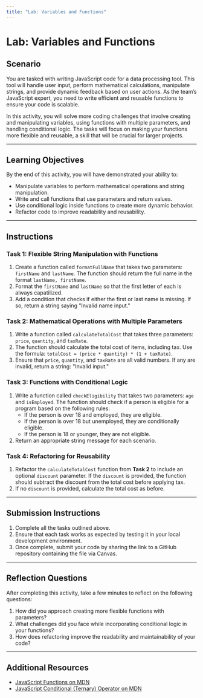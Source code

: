 ```yaml
---
title: "Lab: Variables and Functions"
---
```


# Lab: Variables and Functions

## Scenario

You are tasked with writing JavaScript code for a data processing tool. This tool will handle user input, perform mathematical calculations, manipulate strings, and provide dynamic feedback based on user actions. As the team’s JavaScript expert, you need to write efficient and reusable functions to ensure your code is scalable.

In this activity, you will solve more coding challenges that involve creating and manipulating variables, using functions with multiple parameters, and handling conditional logic. The tasks will focus on making your functions more flexible and reusable, a skill that will be crucial for larger projects.

---

## Learning Objectives

By the end of this activity, you will have demonstrated your ability to:

- Manipulate variables to perform mathematical operations and string manipulation.
- Write and call functions that use parameters and return values.
- Use conditional logic inside functions to create more dynamic behavior.
- Refactor code to improve readability and reusability.

---

## Instructions

### Task 1: Flexible String Manipulation with Functions

1. Create a function called `formatFullName` that takes two parameters: `firstName` and `lastName`. The function should return the full name in the format `lastName, firstName`.
2. Format the `firstName` and `lastName` so that the first letter of each is always capatilized.
3. Add a condition that checks if either the first or last name is missing. If so, return a string saying "Invalid name input."

### Task 2: Mathematical Operations with Multiple Parameters

1. Write a function called `calculateTotalCost` that takes three parameters: `price`, `quantity`, and `taxRate`.
2. The function should calculate the total cost of items, including tax. Use the formula: `totalCost = (price * quantity) * (1 + taxRate)`.
3. Ensure that `price`, `quantity`, and `taxRate` are all valid numbers. If any are invalid, return a string: "Invalid input."

### Task 3: Functions with Conditional Logic

1. Write a function called `checkEligibility` that takes two parameters: `age` and `isEmployed`. The function should check if a person is eligible for a program based on the following rules:
   - If the person is over 18 and employed, they are eligible.
   - If the person is over 18 but unemployed, they are conditionally eligible.
   - If the person is 18 or younger, they are not eligible.
2. Return an appropriate string message for each scenario.

### Task 4: Refactoring for Reusability

1. Refactor the `calculateTotalCost` function from **Task 2** to include an optional `discount` parameter. If the `discount` is provided, the function should subtract the discount from the total cost before applying tax.
2. If no `discount` is provided, calculate the total cost as before.

---

## Submission Instructions

1. Complete all the tasks outlined above.
2. Ensure that each task works as expected by testing it in your local development environment.
3. Once complete, submit your code by sharing the link to a GitHub repository containing the file via Canvas.

---

## Reflection Questions

After completing this activity, take a few minutes to reflect on the following questions:

1. How did you approach creating more flexible functions with parameters?
2. What challenges did you face while incorporating conditional logic in your functions?
3. How does refactoring improve the readability and maintainability of your code?

---

## Additional Resources

- [JavaScript Functions on MDN](https://developer.mozilla.org/en-US/docs/Web/JavaScript/Guide/Functions)
- [JavaScript Conditional (Ternary) Operator on MDN](https://developer.mozilla.org/en-US/docs/Web/JavaScript/Reference/Operators/Conditional_Operator)
